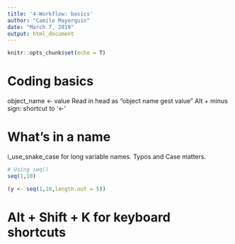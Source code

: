 ```yaml
---
title: '4-Workflow: basics'
author: "Camilo Mayorquín"
date: "March 7, 2019"
output: html_document
---
```


```r
knitr::opts_chunk$set(echo = T)
```

# Coding basics

object_name <- value
Read in head as "object name gest value"
Alt + minus sign: shortcut to '<-' 

# What's in a name

i_use_snake_case for long variable names.
Typos and Case matters.


```r
# Using seq()
seq(1,10)

(y <- seq(1,10,length.out = 5))
```


# Alt + Shift + K for keyboard shortcuts

